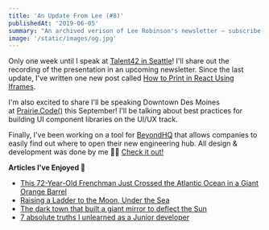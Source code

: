 ```yaml
---
title: 'An Update From Lee (#8)'
publishedAt: '2019-06-05'
summary: "An archived verison of Lee Robinson's newsletter – subscribe to get early access."
image: '/static/images/og.jpg'
---
```


Only one week until I speak at [Talent42 in Seattle](https://www.talent42.com/agenda/speakers/425777)!
I'll share out the recording of the presentation in an upcoming newsletter.
Since the last update, I've written one new post called [How to Print in React Using Iframes](/blog/how-to-print-in-react-using-iframes/).

I'm also excited to share I'll be speaking Downtown Des Moines at [Prairie.Code()](https://prairiecode.amegala.com/Speakers)
this September! I'll be talking about best practices for building UI component libraries
on the UI/UX track.

Finally, I've been working on a tool for [BeyondHQ](https://www.beyondhq.co/geo-eval) that allows companies to easily find out
where to open their new engineering hub. All design & development was done by me 💁🏻‍
[Check it out!](https://www.beyondhq.co/geo-eval)

**Articles I've Enjoyed 📝**

- [This 72-Year-Old Frenchman Just Crossed the Atlantic Ocean in a Giant Orange Barrel](<http://[https://www.popularmechanics.com/adventure/outdoors/a27396168/frenchman-crosses-atlantic-ocean-in-barrel/](https://www.popularmechanics.com/adventure/outdoors/a27396168/frenchman-crosses-atlantic-ocean-in-barrel/)>)
- [Raising a Ladder to the Moon, Under the Sea](https://blogs.microsoft.com/today-in-tech/raising-a-ladder-to-the-moon-under-the-sea/)
- [The dark town that built a giant mirror to deflect the Sun](http://www.bbc.com/future/story/20170314-the-town-that-built-a-mirror-to-catch-the-sun)
- [7 absolute truths I unlearned as a Junior developer](https://monicalent.com/blog/2019/06/03/absolute-truths-unlearned-as-junior-developer/)
